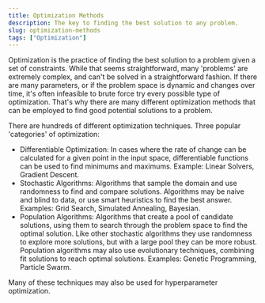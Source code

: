 ```yaml
---
title: Optimization Methods
description: The key to finding the best solution to any problem.
slug: optimization-methods
tags: ["Optimization"]
---
```


Optimization is the practice of finding the best solution to a problem given a set of constraints. While that seems straightforward, many 'problems' are extremely complex, and can't be solved in a straightforward fashion. If there are many parameters, or if the problem space is dynamic and changes over time, it's often infeasible to brute force try every possible type of optimization. That's why there are many different optimization methods that can be employed to find good potential solutions to a problem.

There are hundreds of different optimization techniques. Three popular 'categories' of optimization: 
- Differentiable Optimization: In cases where the rate of change can be calculated for a given point in the input space, differentiable functions can be used to find minimums and maximums. Example: Linear Solvers, Gradient Descent.
- Stochastic Algorithms: Algorithms that sample the domain and use randomness to find and compare solutions. Algorithms may be naive and blind to data, or use smart heuristics to find the best answer. Examples: Grid Search, Simulated Annealing, Bayesian.
- Population Algorithms: Algorithms that create a pool of candidate solutions, using them to search through the problem space to find the optimal solution. Like other stochastic algorithms they use randomness to explore more solutions, but with a large pool they can be more robust. Population algorithms may also use evolutionary techniques, combining fit solutions to reach optimal solutions. Examples: Genetic Programming, Particle Swarm.

Many of these techniques may also be used for hyperparameter optimization.